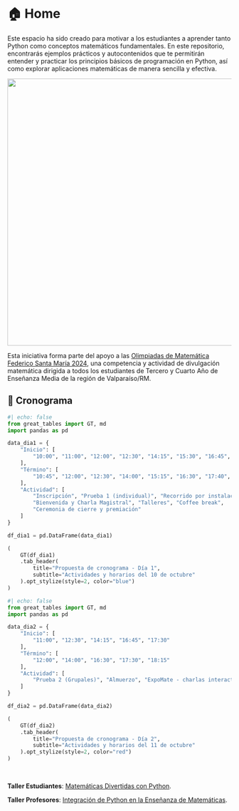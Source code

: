 # 🏠 Home



Este espacio ha sido creado para motivar a los estudiantes a aprender tanto Python como conceptos matemáticos fundamentales. En este repositorio, encontrarás ejemplos prácticos y autocontenidos que te permitirán entender y practicar los principios básicos de programación en Python, así como explorar aplicaciones matemáticas de manera sencilla y efectiva.

<center>
<img src="./images/dmat.png" width="600">
</center>

Esta iniciativa forma parte del apoyo a las [Olimpiadas de Matemática Federico Santa María 2024](https://matematica.usm.cl/olimpiadas-escolares-de-matematica-usm/), una competencia y actividad de divulgación matemática dirigida a todos los estudiantes de Tercero y Cuarto Año de Enseñanza Media de la región de Valparaíso/RM.


## 📅 Cronograma

```python
#| echo: false
from great_tables import GT, md
import pandas as pd

data_dia1 = {
    "Inicio": [
        "10:00", "11:00", "12:00", "12:30", "14:15", "15:30", "16:45", "17:30"
    ],
    "Término": [
        "10:45", "12:00", "12:30", "14:00", "15:15", "16:30", "17:40", "18:15"
    ],
    "Actividad": [
        "Inscripción", "Prueba 1 (individual)", "Recorrido por instalaciones", "Almuerzo", 
        "Bienvenida y Charla Magistral", "Talleres", "Coffee break", 
        "Ceremonia de cierre y premiación"
    ]
}

df_dia1 = pd.DataFrame(data_dia1)

(
    GT(df_dia1)
    .tab_header(
        title="Propuesta de cronograma - Día 1",
        subtitle="Actividades y horarios del 10 de octubre"
    ).opt_stylize(style=2, color="blue")
)
```

```python
#| echo: false
from great_tables import GT, md
import pandas as pd

data_dia2 = {
    "Inicio": [
        "11:00", "12:30", "14:15", "16:45", "17:30"
    ],
    "Término": [
        "12:00", "14:00", "16:30", "17:30", "18:15"
    ],
    "Actividad": [
        "Prueba 2 (Grupales)", "Almuerzo", "ExpoMate - charlas interactivas", "Coffee break", "Ceremonia de cierre y premiación"
    ]
}

df_dia2 = pd.DataFrame(data_dia2)

(
    GT(df_dia2)
    .tab_header(
        title="Propuesta de cronograma - Día 2",
        subtitle="Actividades y horarios del 11 de octubre"
    ).opt_stylize(style=2, color="red")
)
```

<br>

**Taller Estudiantes**: [Matemáticas Divertidas con Python](./material/talleres/taller_1.html).

**Taller Profesores**: [Integración de Python en la Enseñanza de Matemáticas](./material/talleres/taller_2.html).
